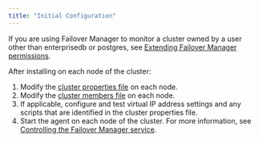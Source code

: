 ```yaml
---
title: "Initial Configuration"
---
```




If you are using Failover Manager to monitor a cluster owned by a user other than enterprisedb or postgres, see [Extending Failover Manager permissions](../efm_user/04_configuring_efm/03_extending_efm_permissions/#extending_efm_permissions).

After installing on each node of the cluster:

1.  Modify the [cluster properties file](../efm_user/04_configuring_efm/01_cluster_properties/#cluster_properties) on each node.
2.  Modify the [cluster members file](../efm_user/04_configuring_efm/02_cluster_members/#cluster_members) on each node.
3.  If applicable, configure and test virtual IP address settings and any scripts that are identified in the cluster properties file.
4.  Start the agent on each node of the cluster. For more information, see [Controlling the Failover Manager service](../efm_user/08_controlling_efm_service/#controlling-the-failover-manager-service).


